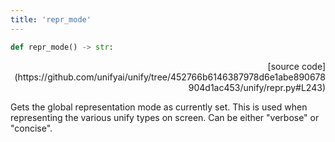 ```yaml
---
title: 'repr_mode'
---
```


```python
def repr_mode() -> str:
```

<p align="right">[source code](https://github.com/unifyai/unify/tree/452766b6146387978d6e1abe890678904d1ac453/unify/repr.py#L243)</p>

Gets the global representation mode as currently set. This is used when representing
the various unify types on screen. Can be either "verbose" or "concise".